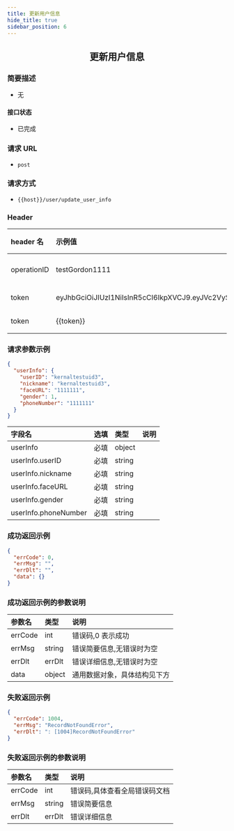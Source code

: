 ```yaml
---
title: 更新用户信息
hide_title: true
sidebar_position: 6
---
```


<center>

## 更新用户信息

</center>

### 简要描述

- 无

#### 接口状态

- 已完成

### 请求 URL

- `post`

### 请求方式

- `{{host}}/user/update_user_info`

### Header

| header 名   | 示例值                                                                                                                                                                                                      | 选填 | 类型   | 说明                         |
| :---------- | :---------------------------------------------------------------------------------------------------------------------------------------------------------------------------------------------------------- | :--- | ------ | ---------------------------- |
| operationID | testGordon1111                                                                                                                                                                                              | 必填 | string | operationID 用于全局链路追踪 |
| token       | eyJhbGciOiJIUzI1NiIsInR5cCI6IkpXVCJ9.eyJVc2VySUQiOiJvcGVuSU0xMjM0NTYiLCJQbGF0Zm9ybUlEIjoxLCJleHAiOjE2OTU4MjE4MDUsIm5iZiI6MTY4ODA0NTUwNSwiaWF0IjoxNjg4MDQ1ODA1fQ.cY4ecn4qNO59uOkjLiJXSVg57INKOeeXxsNA2ABVFeg | 必填 | string | 管理员或者用户 token         |
| token       | {{token}}                                                                                                                                                                                                   | 必填 | string |                              |

### 请求参数示例

```json
{
  "userInfo": {
    "userID": "kernaltestuid3",
    "nickname": "kernaltestuid3",
    "faceURL": "1111111",
    "gender": 1,
    "phoneNumber": "1111111"
  }
}
```

| 字段名               | 选填 | 类型   | 说明 |
| :------------------- | :--- | :----- | ---- |
| userInfo             | 必填 | object |      |
| userInfo.userID      | 必填 | string |      |
| userInfo.nickname    | 必填 | string |      |
| userInfo.faceURL     | 必填 | string |      |
| userInfo.gender      | 必填 | string |      |
| userInfo.phoneNumber | 必填 | string |      |

### 成功返回示例

```json
{
  "errCode": 0,
  "errMsg": "",
  "errDlt": "",
  "data": {}
}
```

### 成功返回示例的参数说明

| 参数名  | 类型   | 说明                         |
| :------ | :----- | :--------------------------- |
| errCode | int    | 错误码,0 表示成功            |
| errMsg  | string | 错误简要信息,无错误时为空    |
| errDlt  | errDlt | 错误详细信息,无错误时为空    |
| data    | object | 通用数据对象，具体结构见下方 |

### 失败返回示例

```json
{
  "errCode": 1004,
  "errMsg": "RecordNotFoundError",
  "errDlt": ": [1004]RecordNotFoundError"
}
```

### 失败返回示例的参数说明

| 参数名  | 类型   | 说明                          |
| :------ | :----- | :---------------------------- |
| errCode | int    | 错误码,具体查看全局错误码文档 |
| errMsg  | string | 错误简要信息                  |
| errDlt  | errDlt | 错误详细信息                  |

